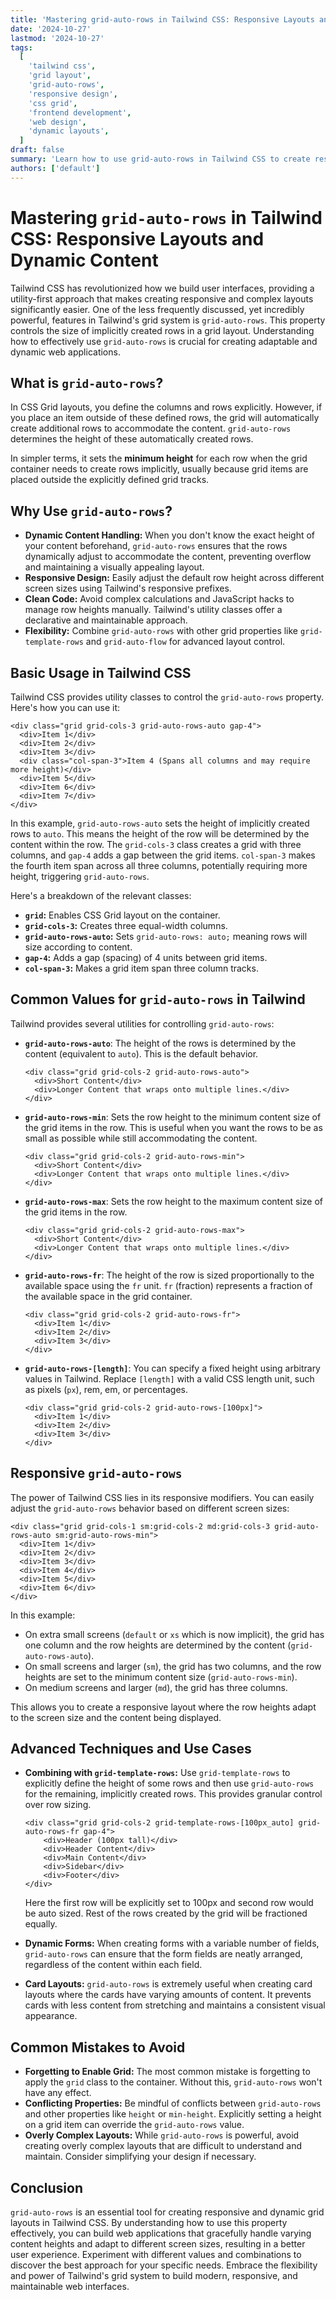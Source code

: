 ```yaml
---
title: 'Mastering grid-auto-rows in Tailwind CSS: Responsive Layouts and Dynamic Content'
date: '2024-10-27'
lastmod: '2024-10-27'
tags:
  [
    'tailwind css',
    'grid layout',
    'grid-auto-rows',
    'responsive design',
    'css grid',
    'frontend development',
    'web design',
    'dynamic layouts',
  ]
draft: false
summary: 'Learn how to use grid-auto-rows in Tailwind CSS to create responsive and dynamic grid layouts that adapt to varying content heights. This comprehensive guide covers basic usage, responsive variations, and advanced techniques with code examples.'
authors: ['default']
---
```


# Mastering `grid-auto-rows` in Tailwind CSS: Responsive Layouts and Dynamic Content

Tailwind CSS has revolutionized how we build user interfaces, providing a utility-first approach that makes creating responsive and complex layouts significantly easier. One of the less frequently discussed, yet incredibly powerful, features in Tailwind's grid system is `grid-auto-rows`. This property controls the size of implicitly created rows in a grid layout. Understanding how to effectively use `grid-auto-rows` is crucial for creating adaptable and dynamic web applications.

## What is `grid-auto-rows`?

In CSS Grid layouts, you define the columns and rows explicitly. However, if you place an item outside of these defined rows, the grid will automatically create additional rows to accommodate the content. `grid-auto-rows` determines the height of these automatically created rows.

In simpler terms, it sets the **minimum height** for each row when the grid container needs to create rows implicitly, usually because grid items are placed outside the explicitly defined grid tracks.

## Why Use `grid-auto-rows`?

- **Dynamic Content Handling:** When you don't know the exact height of your content beforehand, `grid-auto-rows` ensures that the rows dynamically adjust to accommodate the content, preventing overflow and maintaining a visually appealing layout.
- **Responsive Design:** Easily adjust the default row height across different screen sizes using Tailwind's responsive prefixes.
- **Clean Code:** Avoid complex calculations and JavaScript hacks to manage row heights manually. Tailwind's utility classes offer a declarative and maintainable approach.
- **Flexibility:** Combine `grid-auto-rows` with other grid properties like `grid-template-rows` and `grid-auto-flow` for advanced layout control.

## Basic Usage in Tailwind CSS

Tailwind CSS provides utility classes to control the `grid-auto-rows` property. Here's how you can use it:

```plaintext
<div class="grid grid-cols-3 grid-auto-rows-auto gap-4">
  <div>Item 1</div>
  <div>Item 2</div>
  <div>Item 3</div>
  <div class="col-span-3">Item 4 (Spans all columns and may require more height)</div>
  <div>Item 5</div>
  <div>Item 6</div>
  <div>Item 7</div>
</div>
```

In this example, `grid-auto-rows-auto` sets the height of implicitly created rows to `auto`. This means the height of the row will be determined by the content within the row. The `grid-cols-3` class creates a grid with three columns, and `gap-4` adds a gap between the grid items. `col-span-3` makes the fourth item span across all three columns, potentially requiring more height, triggering `grid-auto-rows`.

Here's a breakdown of the relevant classes:

- **`grid`:** Enables CSS Grid layout on the container.
- **`grid-cols-3`:** Creates three equal-width columns.
- **`grid-auto-rows-auto`:** Sets `grid-auto-rows: auto;` meaning rows will size according to content.
- **`gap-4`:** Adds a gap (spacing) of 4 units between grid items.
- **`col-span-3`:** Makes a grid item span three column tracks.

## Common Values for `grid-auto-rows` in Tailwind

Tailwind provides several utilities for controlling `grid-auto-rows`:

- **`grid-auto-rows-auto`**: The height of the rows is determined by the content (equivalent to `auto`). This is the default behavior.

  ```plaintext
  <div class="grid grid-cols-2 grid-auto-rows-auto">
    <div>Short Content</div>
    <div>Longer Content that wraps onto multiple lines.</div>
  </div>
  ```

- **`grid-auto-rows-min`**: Sets the row height to the minimum content size of the grid items in the row. This is useful when you want the rows to be as small as possible while still accommodating the content.

  ```plaintext
  <div class="grid grid-cols-2 grid-auto-rows-min">
    <div>Short Content</div>
    <div>Longer Content that wraps onto multiple lines.</div>
  </div>
  ```

- **`grid-auto-rows-max`**: Sets the row height to the maximum content size of the grid items in the row.

  ```plaintext
  <div class="grid grid-cols-2 grid-auto-rows-max">
    <div>Short Content</div>
    <div>Longer Content that wraps onto multiple lines.</div>
  </div>
  ```

- **`grid-auto-rows-fr`**: The height of the row is sized proportionally to the available space using the `fr` unit. `fr` (fraction) represents a fraction of the available space in the grid container.

  ```plaintext
  <div class="grid grid-cols-2 grid-auto-rows-fr">
    <div>Item 1</div>
    <div>Item 2</div>
    <div>Item 3</div>
  </div>
  ```

- **`grid-auto-rows-[length]`**: You can specify a fixed height using arbitrary values in Tailwind. Replace `[length]` with a valid CSS length unit, such as pixels (`px`), rem, em, or percentages.

  ```plaintext
  <div class="grid grid-cols-2 grid-auto-rows-[100px]">
    <div>Item 1</div>
    <div>Item 2</div>
    <div>Item 3</div>
  </div>
  ```

## Responsive `grid-auto-rows`

The power of Tailwind CSS lies in its responsive modifiers. You can easily adjust the `grid-auto-rows` behavior based on different screen sizes:

```plaintext
<div class="grid grid-cols-1 sm:grid-cols-2 md:grid-cols-3 grid-auto-rows-auto sm:grid-auto-rows-min">
  <div>Item 1</div>
  <div>Item 2</div>
  <div>Item 3</div>
  <div>Item 4</div>
  <div>Item 5</div>
  <div>Item 6</div>
</div>
```

In this example:

- On extra small screens (`default` or `xs` which is now implicit), the grid has one column and the row heights are determined by the content (`grid-auto-rows-auto`).
- On small screens and larger (`sm`), the grid has two columns, and the row heights are set to the minimum content size (`grid-auto-rows-min`).
- On medium screens and larger (`md`), the grid has three columns.

This allows you to create a responsive layout where the row heights adapt to the screen size and the content being displayed.

## Advanced Techniques and Use Cases

- **Combining with `grid-template-rows`:** Use `grid-template-rows` to explicitly define the height of some rows and then use `grid-auto-rows` for the remaining, implicitly created rows. This provides granular control over row sizing.

  ```plaintext
  <div class="grid grid-cols-2 grid-template-rows-[100px_auto] grid-auto-rows-fr gap-4">
      <div>Header (100px tall)</div>
      <div>Header Content</div>
      <div>Main Content</div>
      <div>Sidebar</div>
      <div>Footer</div>
  </div>
  ```

  Here the first row will be explicitly set to 100px and second row would be auto sized. Rest of the rows created by the grid will be fractioned equally.

- **Dynamic Forms:** When creating forms with a variable number of fields, `grid-auto-rows` can ensure that the form fields are neatly arranged, regardless of the content within each field.
- **Card Layouts:** `grid-auto-rows` is extremely useful when creating card layouts where the cards have varying amounts of content. It prevents cards with less content from stretching and maintains a consistent visual appearance.

## Common Mistakes to Avoid

- **Forgetting to Enable Grid:** The most common mistake is forgetting to apply the `grid` class to the container. Without this, `grid-auto-rows` won't have any effect.
- **Conflicting Properties:** Be mindful of conflicts between `grid-auto-rows` and other properties like `height` or `min-height`. Explicitly setting a height on a grid item can override the `grid-auto-rows` value.
- **Overly Complex Layouts:** While `grid-auto-rows` is powerful, avoid creating overly complex layouts that are difficult to understand and maintain. Consider simplifying your design if necessary.

## Conclusion

`grid-auto-rows` is an essential tool for creating responsive and dynamic grid layouts in Tailwind CSS. By understanding how to use this property effectively, you can build web applications that gracefully handle varying content heights and adapt to different screen sizes, resulting in a better user experience. Experiment with different values and combinations to discover the best approach for your specific needs. Embrace the flexibility and power of Tailwind's grid system to build modern, responsive, and maintainable web interfaces.
